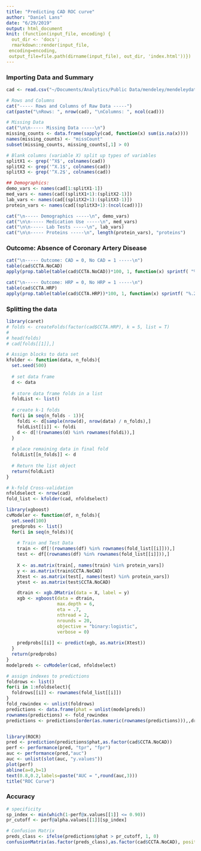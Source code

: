 ```yaml
---
title: "Predicting CAD ROC curve"
author: "Daniel Lans"
date: "6/29/2019"
output: html_document
knit: (function(input_file, encoding) {
  out_dir <- 'docs';
  rmarkdown::render(input_file,
 encoding=encoding,
 output_file=file.path(dirname(input_file), out_dir, 'index.html'))})
---
```


### Importing Data and Summary
```r
cad <- read.csv("~/Documents/Analytics/Public Data/mendeley/mendeleydata.csv", header=T)

# Rows and Columns
cat("----- Rows and Columns of Raw Data -----")
cat(paste("\nRows: ", nrow(cad), "\nColumns: ", ncol(cad)))

# Missing Data
cat("\n\n----- Missing Data -----\n")
missing_counts <- data.frame(sapply(cad, function(x) sum(is.na(x))))
names(missing_counts) <- "missCount"
subset(missing_counts, missing_counts[,1] > 0)

# Blank columns (variable X) split up types of variables
splitX1 <- grep('^X$', colnames(cad))
splitX2 <- grep('^X.1$', colnames(cad))
splitX3 <- grep('^X.2$', colnames(cad))

## Demographics:
demo_vars <- names(cad[1:splitX1-1])
med_vars <- names(cad[(splitX1+1):(splitX2-1)])
lab_vars <- names(cad[(splitX2+1):(splitX3-1)])
protein_vars <- names(cad[(splitX3+1):(ncol(cad))])

cat("\n----- Demographics -----\n", demo_vars)
cat("\n\n----- Medication Use -----\n", med_vars)
cat("\n\n----- Lab Tests -----\n", lab_vars)
cat("\n\n----- Proteins -----\n", length(protein_vars), "proteins")

```

### Outcome: Absence of Coronary Artery Disease
```r
cat("\n----- Outcome: CAD = 0, No CAD = 1 -----\n")
table(cad$CCTA.NoCAD)
apply(prop.table(table(cad$CCTA.NoCAD))*100, 1, function(x) sprintf( "%.2f%%", x))

cat("\n----- Outcome: HRP = 0, No HRP = 1 -----\n")
table(cad$CCTA.HRP)
apply(prop.table(table(cad$CCTA.HRP))*100, 1, function(x) sprintf( "%.2f%%", x))
```


### Splitting the data
```r
library(caret)
# folds <- createFolds(factor(cad$CCTA.HRP), k = 5, list = T)
# 
# head(folds)
# cad[folds[[1]],]

# Assign blocks to data set
kfolder <- function(data, n_folds){
  set.seed(500)
  
  # set data frame
  d <- data
  
  # store data frame folds in a list
  foldList <- list()
  
  # create k-1 folds
  for(i in seq(n_folds - 1)){
    foldi <- d[sample(nrow(d), nrow(data) / n_folds),]
    foldList[[i]] <- foldi
    d <- d[!(rownames(d) %in% rownames(foldi)),]
  }
  
  # place remaining data in final fold
  foldList[[n_folds]] <- d
  
  # Return the list object
  return(foldList)
}

# k-fold Cross-validation
nfoldselect <- nrow(cad)
fold_list <- kfolder(cad, nfoldselect)

```

```r
library(xgboost)
cvModeler <- function(df, n_folds){
  set.seed(100)
  predprobs <- list()
  for(i in seq(n_folds)){
    
    # Train and Test Data
    train <- df[!(rownames(df) %in% rownames(fold_list[[i]])),]
    test <- df[(rownames(df) %in% rownames(fold_list[[i]])),]
    
    X <- as.matrix(train[, names(train) %in% protein_vars])
    y <- as.matrix(train$CCTA.NoCAD)
    Xtest <- as.matrix(test[, names(test) %in% protein_vars])
    ytest <- as.matrix(test$CCTA.NoCAD)

    dtrain <- xgb.DMatrix(data = X, label = y)
    xgb <- xgboost(data = dtrain, 
                   max.depth = 6, 
                   eta = .7, 
                   nthread = 2, 
                   nrounds = 20, 
                   objective = "binary:logistic",
                   verbose = 0)
    
    predprobs[[i]] <- predict(xgb, as.matrix(Xtest))
  }
  return(predprobs)
}
modelpreds <- cvModeler(cad, nfoldselect)

# assign indexes to predictions
foldrows <- list()
for(i in 1:nfoldselect){
  foldrows[[i]] <- rownames(fold_list[[i]])
}
fold_rowindex <- unlist(foldrows)
predictions <- data.frame(phat = unlist(modelpreds))
rownames(predictions) <- fold_rowindex
predictions <- predictions[order(as.numeric(rownames(predictions))),,drop=FALSE]


library(ROCR)
pred <- prediction(predictions$phat,as.factor(cad$CCTA.NoCAD))
perf <- performance(pred, "tpr", "fpr")
auc <- performance(pred,"auc")
auc <- unlist(slot(auc, "y.values"))
plot(perf)
abline(a=0,b=1)
text(0.8,0.2,labels=paste("AUC = ",round(auc,3)))
title("ROC Curve")

```



### Accuracy 
```r
# specificity
sp_index <- min(which(1-perf@x.values[[1]] <= 0.90))
pr_cutoff <- perf@alpha.values[[1]][sp_index]

# Confusion Matrix
preds_class <- ifelse(predictions$phat > pr_cutoff, 1, 0)
confusionMatrix(as.factor(preds_class),as.factor(cad$CCTA.NoCAD), positive="1")
```

